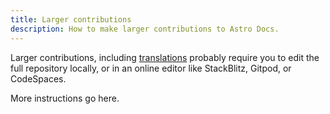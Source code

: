 ```yaml
---
title: Larger contributions
description: How to make larger contributions to Astro Docs.
---
```


Larger contributions, including [translations](/guides/i18n/) probably require you to edit the full repository locally, or in an online editor like StackBlitz, Gitpod, or CodeSpaces.

More instructions go here.
